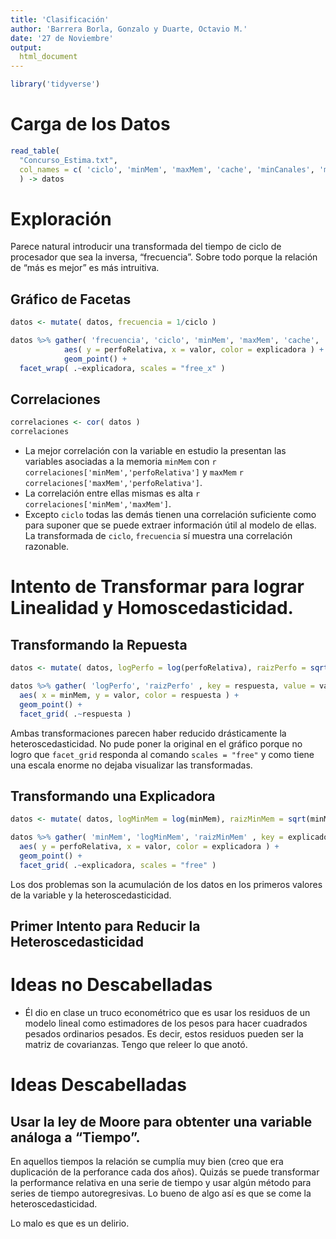 ```yaml
---
title: 'Clasificación'
author: 'Barrera Borla, Gonzalo y Duarte, Octavio M.'
date: '27 de Noviembre'
output:
  html_document
---
```


```r
library('tidyverse')
```

# Carga de los Datos

```r
read_table(
  "Concurso_Estima.txt",
  col_names = c( 'ciclo', 'minMem', 'maxMem', 'cache', 'minCanales', 'maxCanales', 'perfoRelativa' ),
  ) -> datos
```

# Exploración

Parece natural introducir una transformada del tiempo de ciclo de procesador que sea la inversa, "frecuencia". Sobre todo porque la relación de "más es mejor" es más intruitiva.

## Gráfico de Facetas

```r
datos <- mutate( datos, frecuencia = 1/ciclo )

datos %>% gather( 'frecuencia', 'ciclo', 'minMem', 'maxMem', 'cache', 'minCanales', 'maxCanales', key = explicadora, value = valor  ) %>% ggplot() +
            aes( y = perfoRelativa, x = valor, color = explicadora ) +
            geom_point() +
  facet_wrap( .~explicadora, scales = "free_x" )
```

## Correlaciones

```r
correlaciones <- cor( datos )
correlaciones
```

* La mejor correlación con la variable en estudio la presentan las variables asociadas a la memoria `minMem` con `r correlaciones['minMem','perfoRelativa']` y `maxMem` `r correlaciones['maxMem','perfoRelativa']`.
* La correlación entre ellas mismas es alta `r correlaciones['minMem','maxMem']`.
* Excepto `ciclo` todas las demás tienen una correlación suficiente como para suponer que se puede extraer información útil al modelo de ellas. La transformada de `ciclo`, `frecuencia` sí muestra una correlación razonable. 


# Intento de Transformar para lograr Linealidad y Homoscedasticidad.

## Transformando la Repuesta

```r
datos <- mutate( datos, logPerfo = log(perfoRelativa), raizPerfo = sqrt(perfoRelativa) )

datos %>% gather( 'logPerfo', 'raizPerfo' , key = respuesta, value = valor  ) %>%  ggplot() +
  aes( x = minMem, y = valor, color = respuesta ) +
  geom_point() +
  facet_grid( .~respuesta )
```

Ambas transformaciones parecen haber reducido drásticamente la heteroscedasticidad. No pude poner la original en el gráfico porque no logro que `facet_grid` responda al comando `scales = "free"` y como tiene una escala enorme no dejaba visualizar las transformadas. 



## Transformando una Explicadora

```r
datos <- mutate( datos, logMinMem = log(minMem), raizMinMem = sqrt(minMem) )

datos %>% gather( 'minMem', 'logMinMem', 'raizMinMem' , key = explicadora, value = valor  ) %>% dplyr::select( one_of('perfoRelativa','explicadora','valor') ) %>% ggplot() +
  aes( y = perfoRelativa, x = valor, color = explicadora ) +
  geom_point() +
  facet_grid( .~explicadora, scales = "free" )
```


Los dos problemas son la acumulación de los datos en los primeros valores de la variable y la heteroscedasticidad. 

## Primer Intento para Reducir la Heteroscedasticidad


# Ideas no Descabelladas

* Él dio en clase un truco econométrico que es usar los residuos de un modelo lineal como estimadores de los pesos para hacer cuadrados pesados ordinarios pesados. Es decir, estos residuos pueden ser la matriz de covarianzas. Tengo que releer lo que anotó. 

# Ideas Descabelladas

## Usar la ley de Moore para obtenter una variable análoga a "Tiempo".

En aquellos tiempos la relación se cumplía muy bien (creo que era duplicación de la perforance cada dos años). Quizás se puede transformar la performance relativa en una serie de tiempo y usar algún método para series de tiempo autoregresivas. 
Lo bueno de algo así es que se come la heteroscedasticidad. 

Lo malo es que es un delirio. 
